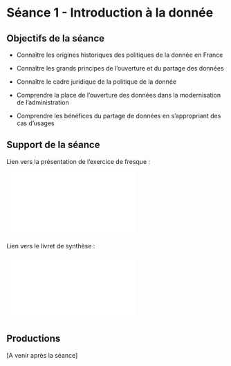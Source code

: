 # Séance 1 - Introduction à la donnée

## Objectifs de la séance

-   Connaître les origines historiques des politiques de la donnée en France

-   Connaître les grands principes de l'ouverture et du partage des données

-   Connaître le cadre juridique de la politique de la donnée

-   Comprendre la place de l'ouverture des données dans la modernisation de l'administration

-   Comprendre les bénéfices du partage de données en s'appropriant des cas d'usages

## Support de la séance

Lien vers la présentation de l'exercice de fresque :

![](images/S%C3%A9ance%201%20-%207%20f%C3%A9vrier%202024.pdf)

Lien vers le livret de synthèse :

![](images/Fresque%20-%20livret.pdf){fig-align="center"}

## Productions

\[A venir après la séance\]
